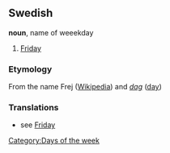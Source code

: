 ==Swedish==
'''noun''', name of weeekday
#[[Friday]]
===Etymology===
From the name Frej ([[en:Frey|Wikipedia]]) and ''[[dag]]'' ([[day]])
===Translations===
*see [[Friday]]

[[Category:Days of the week]]